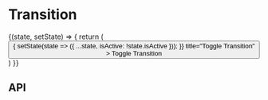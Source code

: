 
<Meta
  title="Components/Transition"
  component={Transition}
/>

# Transition

<Preview>
  <Story name="Base component">
    <State initialState={{ isActive: false }}>
      {(state, setState) => {
        return (
          <React.Fragment>
            <Button
              onClick={() => {
                setState(state => ({ ...state, isActive: !state.isActive }));
              }}
              title="Toggle Transition"
            >
              Toggle Transition
            </Button>
            <Transition
              isActive={state.isActive}
              type={knobs.select(
                'type',
                [
                  'fade',
                  'shiftInDown',
                  'shiftInLeft',
                  'slideDown',
                  'slideRight',
                  'slowFade',
                  'zoom',
                ],
                'shiftInDown',
                'Presentation',
              )}
            >
              <DefinitionList
                items={DefinitionListFixture.items}
              />
            </Transition>
          </React.Fragment>
        )
      }}
    </State>
  </Story>
</Preview>

## API

<Props of={Transition} />
